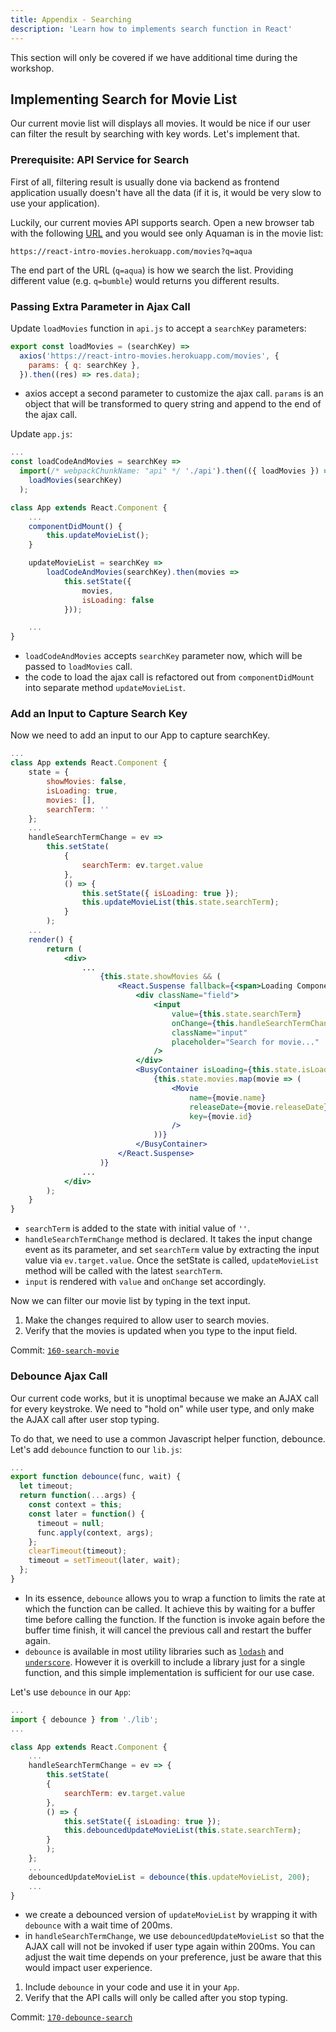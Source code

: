 ```yaml
---
title: Appendix - Searching
description: 'Learn how to implements search function in React'
---
```



This section will only be covered if we have additional time during the workshop.

## Implementing Search for Movie List

Our current movie list will displays all movies. It would be nice if our user can filter the result by searching with key words. Let's implement that.

### Prerequisite: API Service for Search

First of all, filtering result is usually done via backend as frontend application usually doesn't have all the data (if it is, it would be very slow to use your application).

Luckily, our current movies API supports search. Open a new browser tab with the following [URL](https://react-intro-movies.herokuapp.com/movies?q=aqua) and you would see only Aquaman is in the movie list:

```
https://react-intro-movies.herokuapp.com/movies?q=aqua
```

The end part of the URL (`q=aqua`) is how we search the list. Providing different value (e.g. `q=bumble`) would returns you different results.

### Passing Extra Parameter in Ajax Call

Update `loadMovies` function in `api.js` to accept a `searchKey` parameters:

```js
export const loadMovies = (searchKey) =>
  axios('https://react-intro-movies.herokuapp.com/movies', {
    params: { q: searchKey },
  }).then((res) => res.data);
```

- axios accept a second parameter to customize the ajax call. `params` is an object that will be transformed to query string and append to the end of the ajax call.

Update `app.js`:

```jsx
...
const loadCodeAndMovies = searchKey =>
  import(/* webpackChunkName: "api" */ './api').then(({ loadMovies }) =>
    loadMovies(searchKey)
  );

class App extends React.Component {
    ...
    componentDidMount() {
        this.updateMovieList();
    }

    updateMovieList = searchKey =>
        loadCodeAndMovies(searchKey).then(movies =>
            this.setState({
                movies,
                isLoading: false
            }));

    ...
}
```

- `loadCodeAndMovies` accepts `searchKey` parameter now, which will be passed to `loadMovies` call.
- the code to load the ajax call is refactored out from `componentDidMount` into separate method `updateMovieList`.

### Add an Input to Capture Search Key

Now we need to add an input to our App to capture searchKey.

```jsx
...
class App extends React.Component {
    state = {
        showMovies: false,
        isLoading: true,
        movies: [],
        searchTerm: ''
    };
    ...
    handleSearchTermChange = ev =>
        this.setState(
            {
                searchTerm: ev.target.value
            },
            () => {
                this.setState({ isLoading: true });
                this.updateMovieList(this.state.searchTerm);
            }
        );
    ...
    render() {
        return (
            <div>
                ...
                    {this.state.showMovies && (
                        <React.Suspense fallback={<span>Loading Component...</span>}>
                            <div className="field">
                                <input
                                    value={this.state.searchTerm}
                                    onChange={this.handleSearchTermChange}
                                    className="input"
                                    placeholder="Search for movie..."
                                />
                            </div>
                            <BusyContainer isLoading={this.state.isLoading}>
                                {this.state.movies.map(movie => (
                                    <Movie
                                        name={movie.name}
                                        releaseDate={movie.releaseDate}
                                        key={movie.id}
                                    />
                                ))}
                            </BusyContainer>
                        </React.Suspense>
                    )}
                ...
            </div>
        );
    }
}
```

- `searchTerm` is added to the state with initial value of `''`.
- `handleSearchTermChange` method is declared. It takes the input change event as its parameter, and set `searchTerm` value by extracting the input value via `ev.target.value`. Once the setState is called, `updateMovieList` method will be called with the latest `searchTerm`.
- `input` is rendered with `value` and `onChange` set accordingly.

Now we can filter our movie list by typing in the text input.

<Exercise>

1. Make the changes required to allow user to search movies.
1. Verify that the movies is updated when you type to the input field.

Commit: [`160-search-movie`](https://github.com/malcolm-kee/react-movie-app/tree/160-search-movie)

</Exercise>

### Debounce Ajax Call

Our current code works, but it is unoptimal because we make an AJAX call for every keystroke. We need to "hold on" while user type, and only make the AJAX call after user stop typing.

To do that, we need to use a common Javascript helper function, debounce. Let's add `debounce` function to our `lib.js`:

```js title="src/lib.js"
...
export function debounce(func, wait) {
  let timeout;
  return function(...args) {
    const context = this;
    const later = function() {
      timeout = null;
      func.apply(context, args);
    };
    clearTimeout(timeout);
    timeout = setTimeout(later, wait);
  };
}
```

- In its essence, `debounce` allows you to wrap a function to limits the rate at which the function can be called. It achieve this by waiting for a buffer time before calling the function. If the function is invoke again before the buffer time finish, it will cancel the previous call and restart the buffer again.
- `debounce` is available in most utility libraries such as [`lodash`][lodash] and [`underscore`][underscore]. However it is overkill to include a library just for a single function, and this simple implementation is sufficient for our use case.

Let's use `debounce` in our `App`:

```jsx
...
import { debounce } from './lib';
...

class App extends React.Component {
    ...
    handleSearchTermChange = ev => {
        this.setState(
        {
            searchTerm: ev.target.value
        },
        () => {
            this.setState({ isLoading: true });
            this.debouncedUpdateMovieList(this.state.searchTerm);
        }
        );
    };
    ...
    debouncedUpdateMovieList = debounce(this.updateMovieList, 200);
    ...
}
```

- we create a debounced version of `updateMovieList` by wrapping it with `debounce` with a wait time of 200ms.
- in `handleSearchTermChange`, we use `debouncedUpdateMovieList` so that the AJAX call will not be invoked if user type again within 200ms. You can adjust the wait time depends on your preference, just be aware that this would impact user experience.

<Exercise>

1. Include `debounce` in your code and use it in your `App`.
1. Verify that the API calls will only be called after you stop typing.

Commit: [`170-debounce-search`](https://github.com/malcolm-kee/react-movie-app/tree/170-debounce-search)

</Exercise>

[lodash]: https://lodash.com/
[underscore]: https://underscorejs.org/

